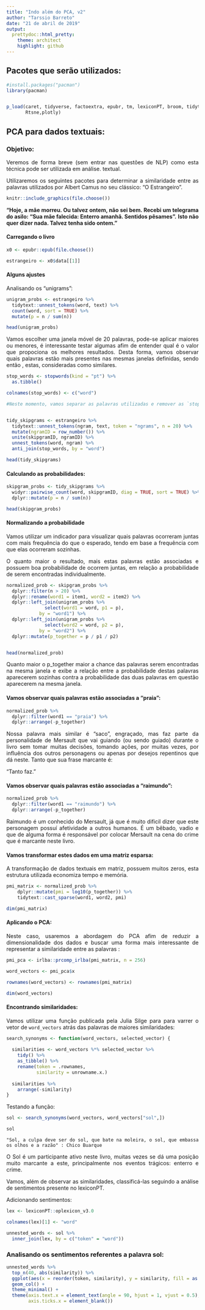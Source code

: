 ```yaml
---
title: "Indo além do PCA, v2"
author: "Tarssio Barreto"
date: "21 de abril de 2019"
output:
  prettydoc::html_pretty:
    theme: architect
    highlight: github
---
```


<div style="text-align: justify">

## Pacotes que serão utilizados: 

```r


#install.packages("pacman")
library(pacman)


p_load(caret, tidyverse, factoextra, epubr, tm, lexiconPT, broom, tidytext, widyr, irlba, 
       Rtsne,plotly)

``` 

## PCA para dados textuais: 

### Objetivo: 

Veremos de forma breve (sem entrar nas questões de NLP) como esta técnica pode ser utilizada em análise. textual.

Utilizaremos os seguintes pacotes para determinar a similaridade entre as palavras utilizados por Albert Camus no seu clássico: "O Estrangeiro". 

```r
knitr::include_graphics(file.choose())
```

**"Hoje, a mãe morreu. Ou talvez ontem, não sei bem. Recebi um telegrama do asilo:**
**“Sua mãe falecida: Enterro amanhã. Sentidos pêsames”.**
**Isto não quer dizer nada. Talvez tenha sido ontem."**

#### Carregando o livro

```r

x0 <- epubr::epub(file.choose())

estrangeiro <- x0$data[[1]]

```


#### Alguns ajustes

Analisando os "unigrams": 


```r



unigram_probs <- estrangeiro %>%
  tidytext::unnest_tokens(word, text) %>%
  count(word, sort = TRUE) %>%
  mutate(p = n / sum(n)) 

head(unigram_probs)

```

Vamos escolher uma janela móvel de 20 palavras, pode-se aplicar maiores ou menores, é interessante testar algumas afim de entender qual é o valor que propociona os melhores resultados. Desta forma, vamos observar quais palavras estão mais presentes nas mesmas janelas definidas, sendo então , estas, consideradas como similares.

```r

stop_words <- stopwords(kind = "pt") %>% 
  as.tibble()

colnames(stop_words) <- c("word")

#Neste momento, vamos separar as palavras utilizadas e remover as `stopwords` em português. As `stopwords` são palavras como artigos, pronomes e outros complementos que não possuem, geralmente, significado.


tidy_skipgrams <- estrangeiro %>%
  tidytext::unnest_tokens(ngram, text, token = "ngrams", n = 20) %>%
  mutate(ngramID = row_number()) %>% 
  unite(skipgramID, ngramID) %>%
  unnest_tokens(word, ngram) %>% 
  anti_join(stop_words, by = "word")

head(tidy_skipgrams)

```

#### Calculando as probabilidades: 


```r

skipgram_probs <- tidy_skipgrams %>%
  widyr::pairwise_count(word, skipgramID, diag = TRUE, sort = TRUE) %>%
  dplyr::mutate(p = n / sum(n))

head(skipgram_probs)

```

#### Normalizando a probabilidade

Vamos utilizar um indicador para visualizar quais palavras ocorreram juntas com mais frequência do que o esperado, tendo em base a frequência com que elas ocorreram sozinhas.

O quanto maior o resultado, mais estas palavras estão associadas e possuem boa probabilidade de ocorrem juntas, em relação a probabilidade de serem encontradas individualmente.


```r


normalized_prob <- skipgram_probs %>%
  dplyr::filter(n > 20) %>%
  dplyr::rename(word1 = item1, word2 = item2) %>%
  dplyr::left_join(unigram_probs %>%
              select(word1 = word, p1 = p),
            by = "word1") %>%
  dplyr::left_join(unigram_probs %>%
              select(word2 = word, p2 = p),
            by = "word2") %>%
  dplyr::mutate(p_together = p / p1 / p2)


head(normalized_prob)
```

Quanto maior o p_together maior a chance das palavras serem encontradas na mesma janela e exibe a relação entre a probabilidade destas palavras aparecerem sozinhas contra a probabilidade das duas palavras em questão aparecerem na mesma janela.

#### Vamos observar quais palavras estão associadas a "praia":  

```r

normalized_prob %>% 
  dplyr::filter(word1 == "praia") %>%
  dplyr::arrange(-p_together)

```

Nossa palavra mais similar é "saco", engraçado, mas faz parte da personalidade de Mersault que vai guiando (ou sendo guiado) durante o livro sem tomar muitas decisões, tomando ações, por muitas vezes, por influência dos outros personagens ou apenas por desejos repentinos que dá neste. Tanto que sua frase marcante é:

"Tanto faz."

#### Vamos observar quais palavras estão associadas a "raimundo":  

```r

normalized_prob %>% 
  dplyr::filter(word1 == "raimundo") %>%
  dplyr::arrange(-p_together)

```

Raimundo é um conhecido do Mersault, já que é muito dificil dizer que este personagem possuí afetividade a outros humanos. É um bêbado, vadio e que de alguma forma é responsável por colocar Mersault na cena do crime que é marcante neste livro. 

#### Vamos transformar estes dados em uma matriz esparsa: 

A transformação de dados textuais em matriz, possuem muitos zeros, esta estrutura utilizada economiza tempo e memória.

```r

pmi_matrix <- normalized_prob %>%
    dplyr::mutate(pmi = log10(p_together)) %>%
    tidytext::cast_sparse(word1, word2, pmi)

dim(pmi_matrix)
```


#### Aplicando o PCA: 

Neste caso, usaremos a abordagem do PCA afim de reduzir a dimensionalidade dos dados e buscar uma forma mais interessante de representar a similaridade entre as palavras : 


```r


pmi_pca <- irlba::prcomp_irlba(pmi_matrix, n = 256)

word_vectors <- pmi_pca$x

rownames(word_vectors) <- rownames(pmi_matrix)

dim(word_vectors)

```

#### Encontrando similaridades: 

Vamos utilizar uma função publicada pela Julia Silge para para varrer o vetor de `word_vectors` atrás das palavras de maiores similaridades: 

```r

search_synonyms <- function(word_vectors, selected_vector) {
  
  similarities <- word_vectors %*% selected_vector %>%
    tidy() %>%
    as_tibble() %>%
    rename(token = .rownames,
           similarity = unrowname.x.)
  
  similarities %>%
    arrange(-similarity)    
}

```


Testando a função: 

```r

sol <- search_synonyms(word_vectors, word_vectors["sol",])

sol

```

`"Sol, a culpa deve ser do sol, que bate na moleira, o sol, que embassa os olhos e a razão" : Chico Buarque`

O Sol é um participante ativo neste livro, muitas vezes se dá uma posição muito marcante a este, principalmente nos eventos trágicos: enterro e crime.

Vamos, além de observar as similaridades, classificá-las seguindo a análise de sentimentos presente no lexiconPT.

Adicionando sentimentos: 

```r

lex <- lexiconPT::oplexicon_v3.0

colnames(lex)[1] <- "word"

unnested_words <- sol %>%
  inner_join(lex, by = c("token" = "word"))

```

### Analisando os sentimentos referentes a palavra sol: 

```r

unnested_words %>% 
  top_n(40, abs(similarity)) %>% 
  ggplot(aes(x = reorder(token, similarity), y = similarity, fill = as.factor(polarity))) +
  geom_col() +
  theme_minimal() +
  theme(axis.text.x = element_text(angle = 90, hjust = 1, vjust = 0.5),
        axis.ticks.x = element_blank())
  

```